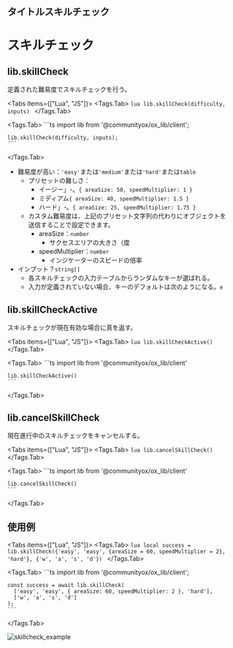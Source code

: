## タイトルスキルチェック


# スキルチェック

## lib.skillCheck

定義された難易度でスキルチェックを行う。

<Tabs items={["Lua", "JS"]}>
  <Tags.Tab>
    ```lua
    lib.skillCheck(difficulty, inputs)
    ```
  </Tags.Tab>

  <Tags.Tab>
    ```ts
    import lib from '@communityox/ox_lib/client';

    lib.skillCheck(difficulty, inputs);
    ```

  </Tags.Tab>
</Tabs>

- 難易度が高い：`'easy'`または`'medium'`または`'hard'`または`table`
  - プリセットの難しさ：
    - イージー」-。`{ areaSize: 50, speedMultiplier: 1 }`
    - ミディアム`{ areaSize: 40, speedMultiplier: 1.5 }`
    - ハード」-。`{ areaSize: 25, speedMultiplier: 1.75 }`
  - カスタム難易度は、上記のプリセット文字列の代わりにオブジェクトを送信することで設定できます。
    - areaSize：`number`
      - サクセスエリアの大きさ（度
    - speedMultiplier：`number`
      - インジケーターのスピードの倍率
- インプット？`string[]`
  - 各スキルチェックの入力テーブルからランダムなキーが選ばれる。
  - 入力が定義されていない場合、キーのデフォルトは次のようになる。`e`

## lib.skillCheckActive

スキルチェックが現在有効な場合に真を返す。

<Tabs items={["Lua", "JS"]}>
  <Tags.Tab>
    ```lua
    lib.skillCheckActive()
    ```
  </Tags.Tab>

  <Tags.Tab>
    ```ts
    import lib from '@communityox/ox_lib/client'

    lib.skillCheckActive()
    ```

  </Tags.Tab>
</Tabs>

## lib.cancelSkillCheck

現在進行中のスキルチェックをキャンセルする。

<Tabs items={["Lua", "JS"]}>
  <Tags.Tab>
    ```lua
    lib.cancelSkillCheck()
    ```
  </Tags.Tab>

  <Tags.Tab>
    ```ts
    import lib from '@communityox/ox_lib/client'

    lib.cancelSkillCheck()
    ```

  </Tags.Tab>
</Tabs>

## 使用例

<Tabs items={["Lua", "JS"]}>
  <Tags.Tab>
    ```lua
    local success = lib.skillCheck({'easy', 'easy', {areaSize = 60, speedMultiplier = 2}, 'hard'}, {'w', 'a', 's', 'd'})
    ```
  </Tags.Tab>

  <Tags.Tab>
    ```ts
    import lib from '@communityox/ox_lib/client';

    const success = await lib.skillCheck(
      ['easy', 'easy', { areaSize: 60, speedMultiplier: 2 }, 'hard'],
      ['w', 'a', 's', 'd']
    );
    ```

  </Tags.Tab>
</Tabs>

![skillcheck_example](https://i.imgur.com/rgfkn0S.png)
